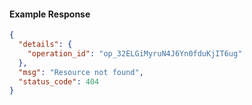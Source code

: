 
#### Example Response

```json
{
  "details": {
    "operation_id": "op_32ELGiMyruN4J6Yn0fduKjIT6ug"
  },
  "msg": "Resource not found",
  "status_code": 404
}
```

